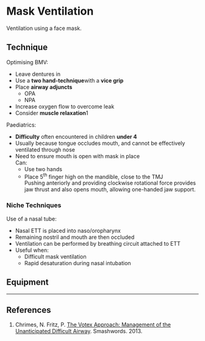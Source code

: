 # Mask Ventilation


Ventilation using a face mask.


## Technique

Optimising BMV:

* Leave dentures in
* Use a **two hand-technique**with a **vice grip**
* Place **airway adjuncts**
	* OPA
	* NPA
* Increase oxygen flow to overcome leak
* Consider **muscle relaxation**1



Paediatrics:

* **Difficulty** often encountered in children **under 4**
* Usually because tongue occludes mouth, and cannot be effectively ventilated through nose
* Need to ensure mouth is open with mask in place  
Can:
	* Use two hands
	* Place 5^th^ finger high on the mandible, close to the TMJ  
	Pushing anteriorly and providing clockwise rotational force provides jaw thrust and also opens mouth, allowing one-handed jaw support.

### Niche Techniques

Use of a nasal tube:

* Nasal ETT is placed into naso/oropharynx
* Remaining nostril and mouth are then occluded
* Ventilation can be performed by breathing circuit attached to ETT
* Useful when:
	* Difficult mask ventilation
	* Rapid desaturation during nasal intubation


## Equipment



---

## References

1. Chrimes, N. Fritz, P. [The Votex Approach: Management of the Unanticipated Difficult Airway](https://www.smashwords.com/books/view/277513). Smashwords. 2013.